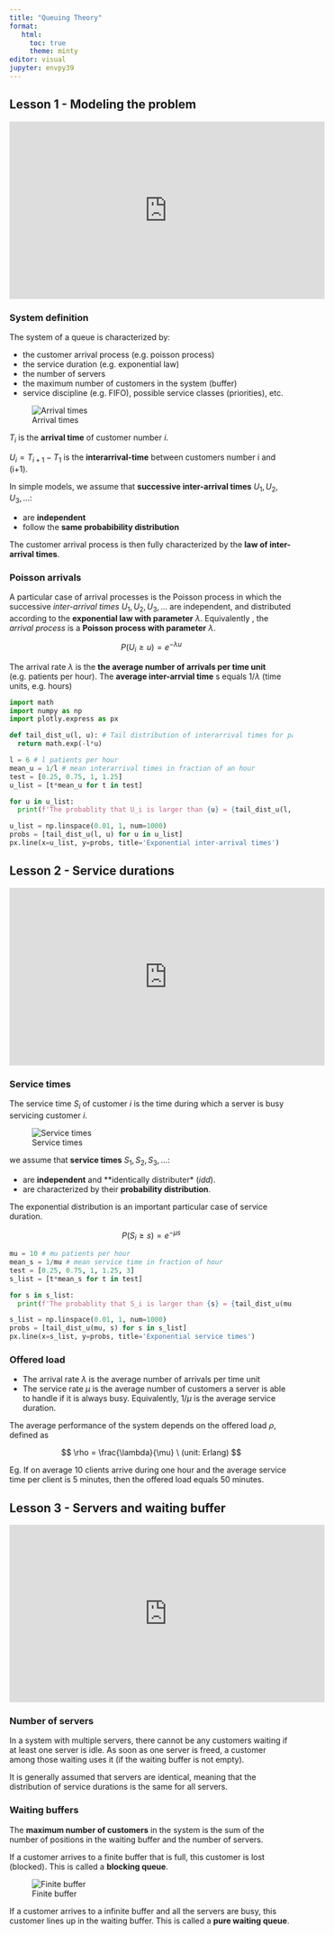 ```yaml
---
title: "Queuing Theory"
format:
   html:
     toc: true
     theme: minty
editor: visual
jupyter: envpy39
---
```


## Lesson 1 - **Modeling the problem**

```{=html}
<iframe width="560" height="315" src="https://www.youtube.com/embed/jPHJkZ3iOfQ?si=DPx0sHkddPc0LU6R" title="YouTube video player" frameborder="0" allow="accelerometer; autoplay; clipboard-write; encrypted-media; gyroscope; picture-in-picture; web-share" allowfullscreen></iframe>
```
### System definition

The system of a queue is characterized by:

-   the customer arrival process (e.g. poisson process)
-   the service duration (e.g. exponential law)
-   the number of servers
-   the maximum number of customers in the system (buffer)
-   service discipline (e.g. FIFO), possible service classes (priorities), etc.

![Arrival times](arrivals.png){fig-align="center"}

$T_i$ is the **arrival time** of customer number $i$.

$U_i = T_{i+1} - T_1$ is the **interarrival-time** between customers number i and (i+1).

In simple models, we assume that **successive inter-arrival times** $U_1, U_2, U_3, ...$:

-   are **independent**
-   follow the **same probabibility distribution**

The customer arrival process is then fully characterized by the **law of inter-arrival times**.

### Poisson arrivals

A particular case of arrival processes is the Poisson process in which the successive *inter-arrival times* $U_1, U_2, U_3, ...$ are independent, and distributed according to the **exponential law with parameter** $\lambda$. Equivalently , the *arrival process* is a **Poisson process with parameter** $\lambda$.

$$
P(U_i \geq u) = e^{-\lambda u}
$$

The arrival rate $\lambda$ is the **the average number of arrivals per time unit** (e.g. patients per hour). The **average inter-arrvial time** s equals $1/\lambda$ (time units, e.g. hours)

```python
import math
import numpy as np
import plotly.express as px

def tail_dist_u(l, u): # Tail distribution of interarrival times for patients
  return math.exp(-l*u)

l = 6 # l patients per hour
mean_u = 1/l # mean interarrival times in fraction of an hour
test = [0.25, 0.75, 1, 1.25]
u_list = [t*mean_u for t in test]

for u in u_list:
  print(f'The probablity that U_i is larger than {u} = {tail_dist_u(l, u)}')
```

```python
u_list = np.linspace(0.01, 1, num=1000)
probs = [tail_dist_u(l, u) for u in u_list]
px.line(x=u_list, y=probs, title='Exponential inter-arrival times')
```

## Lesson 2 - **Service durations**

```{=html}
<iframe width="560" height="315" src="https://www.youtube.com/embed/sPlZoOc80jM?si=aRgoua7OtTcZ_Stn" title="YouTube video player" frameborder="0" allow="accelerometer; autoplay; clipboard-write; encrypted-media; gyroscope; picture-in-picture; web-share" allowfullscreen></iframe>
```
### Service times

The service time $S_i$ of customer $i$ is the time during which a server is busy servicing customer $i$.

![Service times](service.png){fig-align="center"}

we assume that **service times** $S_1, S_2, S_3, ...$:

-   are **independent** and \*\*identically distributer\* (*idd*).
-   are characterized by their **probability distribution**.

The exponential distribution is an important particular case of service duration.

$$
P(S_i \geq s) = e^{-\mu s}
$$

```python
mu = 10 # mu patients per hour
mean_s = 1/mu # mean service time in fraction of hour
test = [0.25, 0.75, 1, 1.25, 3]
s_list = [t*mean_s for t in test]

for s in s_list:
  print(f'The probablity that S_i is larger than {s} = {tail_dist_u(mu, s)}')

```

```python
s_list = np.linspace(0.01, 1, num=1000)
probs = [tail_dist_u(mu, s) for s in s_list]
px.line(x=s_list, y=probs, title='Exponential service times')
```

### Offered load

-   The arrival rate $\lambda$ is the average number of arrivals per time unit
-   The service rate $\mu$ is the average number of customers a server is able to handle if it is always busy. Equivalently, $1/{\mu}$ is the average service duration.

The average performance of the system depends on the offered load $\rho$, defined as

$$
\rho = \frac{\lambda}{\mu} \ (unit: Erlang)
$$

Eg. If on average 10 clients arrive during one hour and the average service time per client is 5 minutes, then the offered load equals 50 minutes.

## Lesson 3 - **Servers and waiting buffer**

```{=html}
<iframe width="560" height="315" src="https://www.youtube.com/embed/thL7wfJ4vGo?si=lw3EL0XlfISiu58C" title="YouTube video player" frameborder="0" allow="accelerometer; autoplay; clipboard-write; encrypted-media; gyroscope; picture-in-picture; web-share" allowfullscreen></iframe>
```
### Number of servers

In a system with multiple servers, there cannot be any customers waiting if at least one server is idle. As soon as one server is freed, a customer among those waiting uses it (if the waiting buffer is not empty).

It is generally assumed that servers are identical, meaning that the distribution of service durations is the same for all servers.

### Waiting buffers

The **maximum number of customers** in the system is the sum of the number of positions in the waiting buffer and the number of servers.

If a customer arrives to a finite buffer that is full, this customer is lost (blocked). This is called a **blocking queue**.

![Finite buffer](buffer.png)

If a customer arrives to a infinite buffer and all the servers are busy, this customer lines up in the waiting buffer. This is called a **pure waiting queue**.
